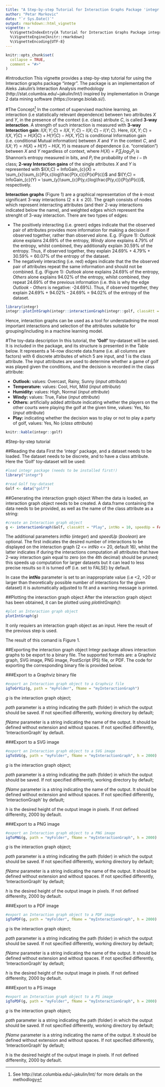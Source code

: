 ```yaml
---
title: "A Step-by-step Tutorial for Interaction Graphs Package 'integr'"
author: "Petar Markovic"
date: "`r Sys.Date()`"
output: rmarkdown::html_vignette
vignette: >
  %\VignetteIndexEntry{A Tutorial for Interaction Graphs Package integr}
  %\VignetteEngine{knitr::rmarkdown}
  %\VignetteEncoding{UTF-8}
---
```


```r
knitr::opts_chunk$set(
  collapse = TRUE,
  comment = "#>"
)
```

#Introduction
This vignette provides a step-by-step tutorial for using the Interaction graphs package "integr". The package is an implementation of Aleks Jakulin's Interaction Analysis methodology (http://stat.columbia.edu/~jakulin/Int/) inspired by implementation in Orange 2 data mining software (https://orange.biolab.si/).

#The Concept^[See http://stat.columbia.edu/~jakulin/Int/ for more details on the methodlogy]
In the context of supervised machine learning, an interaction (i.e statistically relevant dependence) between two attributes $X$ and $Y$, in the presence of the context (i.e. class) atribute $C$, is called **3-way interaction**. A strength of such interaction is measured with **3-way Interaction gain**: $I(X;Y;C) = I(X,Y;C) − I(X;C) − I(Y;C)$. Here, $I(X,Y;C) = I(X,Y|C) = H(X|C) + H(Y|C) − H(X,Y|C)$ is conditional Information gain (i.e. conditional Mutual information) between $X$ and $Y$ in the context $C$, and $I(X;Y) = H(X) + H(Y) − H(X,Y)$ is measure of dependence (i.e. "correlation") between $X$ and $Y$ regardless of context, where $H(X) = P_i \sum_{i}log_{2}P_i$ is Shannon's entropy measured in bits, and $P_i$ the probability of the $i-th$ class; **2-way Interaction gains** of the single attributes $X$ and $Y$ is represented with $I(X;C) = InfoGain_{c}(X) = \sum_{x}\sum_{c}P(x,c)log\frac{P(x,c)}{P(x)P(c)}$ and $I(Y;C) = InfoGain_{c}(Y) = \sum_{y}\sum_{c}P(y,c)log\frac{P(y,c)}{P(y)P(c)}$, respectively.


**Interaction graphs** (Figure 1) are a graphical representation of the $k$-most significant 3-way interactions ($2 \leq k \leq 20$). The graph consists of nodes which represent interracting attributes (and their 2-way interactions indicated below the name), and weighted edges which represent the strenght of 3-way interaction. There are two types of edges: 

* The positively interacting (i.e. green) edges indicate that the observed pair of attributes provides more information for making a decision if observed together, rather than observed alone. E.g. (Figure 1): _Outlook_ alone explains 24.69% of the entropy, _Windy_ alone explains 4.79% of the entropy, whilst combined, they additionally explain 30.59% of the entropy. Thus, if observed together, they explain 24.69% + 4.79% + 30.59% = 60.07% of the entropy of the dataset.
* The negatively interacting (i.e. red) edges indicate that the the observed pair of attributes repeat the same information and should not be combined. E.g. (Figure 1): _Outlook_ alone explains 24.69% of the entropy, _Others_ alone explains 94.02% of the entropy, whilst combined, they repeat 24.69% of the previous information (i.e. this is why the edge _Outlook_ - _Others_ is negative: -24.69%). Thus, if observed together, they explain 24.69% + 94.02% - 24.69% = 94.02% of the entropy of the dataset.

```r
library(integr)
integr::plotIntGraph(integr::interactionGraph(integr::golf, classAtt = "Play", intNo = 10))
```

Hence, interaction graphs can be used as a tool for understadning the most important interactions and selection of the attributes suitable for grouping/including in a machine learning model.

#The toy-data description
In this tutorial, the **'Golf'** toy-dataset will be used. It is included in the package, and its structure is presented in the Table below. It represents a 14-row discrete data.frame (i.e. all columns are factors) with 6 discrete attributes of which 5 are input, and 1 is the class attribute. The input attributes are used to determine whether a game of golf was played given the conditions, and the decision is recorded in the class attribute:

* __Outlook:__ values: Overcast, Rainy, Sunny (_input attribute_)
* __Temperature:__ values: Cool, Hot, Mild (_input attribute_)
* __Humidity:__ values: High, Normal (_input attribute_)
* __Windy:__ values: True, False (_input attribute_)
* __Others:__ artificially added attribute indicating whether the players on the other courts were playing the golf at the given time, values: Yes, No (_input attribute_)
* __Play:__ indicating whether the decision was to play or not to play a party of golf, values: Yes, No (_class attribute_)

```r
knitr::kable(integr::golf)
```

#Step-by-step tutorial

##Reading the data
First the 'integr' package, and a dataset needs to be loaded. The dataset needs to be discrete, and to have a class attribute. Here the 'Golf' toy-dataset will be used:
```r
#load integr package (needs to be installed first!)
library("integr")

#read Golf toy-dataset
Golf <- data("golf")
```

##Generating the interaction graph object
When the data is loaded, an interaction graph object needs to be created. A data.frame containing the data needs to be provided, as well as the name of the class attribute as a string:
```r
#create an Interaction graph object
g <- interactionGraph(Golf, classAtt = "Play", intNo = 10, speedUp = FALSE)
```

The additional parameters _intNo_ (_integer_) and _speedUp_ (_boolean_) are optional. The first indicates the desired number of interactions to be displayed on the interaction graph (2 <= _intNo_ <= 20, default 16), whilst the latter indicates if during the interactions computation all attributes that have 2-way interaction gain equal to zero (on the 4th decimal) should be pruned; this speeds up computation for larger datasets but it can lead to less precise results so it is turned off (i.e. set to FALSE) by default.

In case the __intNo__ parameter is set to an inappropriate value (i.e <2, >20 or larger than theoretically possible number of interactions for the given dataset) it is automatically adjusted to fit and a warning message is printed.

##Plotting the interaction graph object
After the interaction graph object has been obtained, it can be plotted using _plotIntGraph()_:
```r
#plot an Interaction graph object
plotIntGraph(g)
```

It only requiers an interaction graph object as an input. Here the result of the previous step is used.

The result of this comand is Figure 1.

##Exporting the interaction graph object
Integr package allows interaction graphs to be export to a binary file. The supported formats are: a Graphviz graph, SVG image, PNG image, PostScript (PS) file, or PDF. The code for exporting the corresponding binary file is provided below.

###Export to a Graphviz binary file
```r
#export an Interaction graph object to a Graphviz file
igToGrViz(g, path = "myFolder", fName = "myInteractionGraph")
```

_g_ is the interaction graph object; 

_path_ parameter is a string indicating the path (folder) in which the output should be saved. If not specified differently, working directory by default;

_fName_ parameter is a string indicating the name of the output. It should be defined without extension and without spaces. If not specified differently, 'InteractionGraph' by default.

###Export to  a SVG image
```r
#export an Interaction graph object to a SVG image
igToSVG(g, path = "myFolder", fName = "myInteractionGraph", h = 2000)
```

_g_ is the interaction graph object; 

_path_ parameter is a string indicating the path (folder) in which the output should be saved. If not specified differently, working directory by default;

_fName_ parameter is a string indicating the name of the output. It should be defined without extension and without spaces. If not specified differently, 'InteractionGraph' by default;

_h_ is the desired height of the output image in pixels. If not defined differenlty, 2000 by default.

###Export to a PNG image
```r
#export an Interaction graph object to a PNG image
igToPNG(g, path = "myFolder", fName = "myInteractionGraph", h = 2000)
```

_g_ is the interaction graph object; 

_path_ parameter is a string indicating the path (folder) in which the output should be saved. If not specified differently, working directory by default;

_fName_ parameter is a string indicating the name of the output. It should be defined without extension and without spaces. If not specified differently, 'InteractionGraph' by default;

_h_ is the desired height of the output image in pixels. If not defined differenlty, 2000 by default.

###Export to a PDF image
```r
#export an Interaction graph object to a PDF image
igToPDF(g, path = "myFolder", fName = "myInteractionGraph", h = 2000)
```

_g_ is the interaction graph object; 

_path_ parameter is a string indicating the path (folder) in which the output should be saved. If not specified differently, working directory by default;

_fName_ parameter is a string indicating the name of the output. It should be defined without extension and without spaces. If not specified differently, 'InteractionGraph' by default;

_h_ is the desired height of the output image in pixels. If not defined differenlty, 2000 by default.

###Export to a PS image
```r
#export an Interaction graph object to a PS image
igToPDF(g, path = "myFolder", fName = "myInteractionGraph", h = 2000)
```

_g_ is the interaction graph object; 

_path_ parameter is a string indicating the path (folder) in which the output should be saved. If not specified differently, working directory by default;

_fName_ parameter is a string indicating the name of the output. It should be defined without extension and without spaces. If not specified differently, 'InteractionGraph' by default;

_h_ is the desired height of the output image in pixels. If not defined differenlty, 2000 by default.
